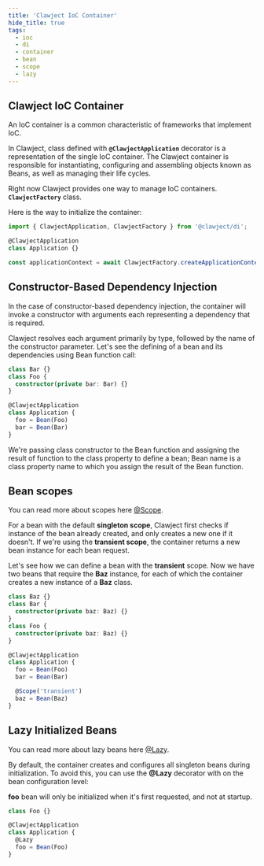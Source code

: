 ```yaml
---
title: 'Clawject IoC Container'
hide_title: true
tags:
  - ioc
  - di
  - container
  - bean
  - scope
  - lazy
---
```


## Clawject IoC Container

An IoC container is a common characteristic of frameworks that implement IoC.

In Clawject, class defined with **`@ClawjectApplication`** decorator is a representation of the single IoC container.
The Clawject container is responsible for instantiating, configuring and assembling objects known as Beans,
as well as managing their life cycles.

Right now Clawject provides one way to manage IoC containers. **`ClawjectFactory`** class.

Here is the way to initialize the container:

```ts
import { ClawjectApplication, ClawjectFactory } from '@clawject/di';

@ClawjectApplication
class Application {}

const applicationContext = await ClawjectFactory.createApplicationContext(Application)
```

## Constructor-Based Dependency Injection

In the case of constructor-based dependency injection,
the container will invoke a constructor with arguments each representing a dependency that is required.

Clawject resolves each argument primarily by type, followed by the name of the constructor parameter.
Let's see the defining of a bean and its dependencies using Bean function call:

```ts
class Bar {}
class Foo {
  constructor(private bar: Bar) {}
}

@ClawjectApplication
class Application {
  foo = Bean(Foo)
  bar = Bean(Bar)
}
```

We're passing class constructor to the Bean function and assigning the result of function to the class property to define a bean;
Bean name is a class property name to which you assign the result of the Bean function.

## Bean scopes

You can read more about scopes here [@Scope](/docs/fundamentals/scope).

For a bean with the default **singleton scope**,
Clawject first checks if instance of the bean already created,
and only creates a new one if it doesn't.
If we're using the **transient scope**, the container returns a new bean instance for each bean request.

Let's see how we can define a bean with the **transient** scope.
Now we have two beans that require the **Baz** instance,
for each of which the container creates a new instance of a **Baz** class.

```ts
class Baz {}
class Bar {
  constructor(private baz: Baz) {}
}
class Foo {
  constructor(private baz: Baz) {}
}

@ClawjectApplication
class Application {
  foo = Bean(Foo)
  bar = Bean(Bar)

  @Scope('transient')
  baz = Bean(Baz)
}
```

## Lazy Initialized Beans

You can read more about lazy beans here [@Lazy](/docs/fundamentals/lazy).

By default, the container creates and configures all singleton beans during initialization.
To avoid this, you can use the **@Lazy** decorator with on the bean configuration level:

**foo** bean will only be initialized when it's first requested, and not at startup.

```ts
class Foo {}

@ClawjectApplication
class Application {
  @Lazy
  foo = Bean(Foo)
}
```
